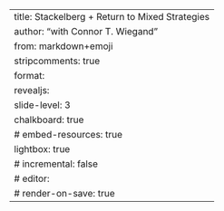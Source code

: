 ---
title: Stackelberg + Return to Mixed Strategies
author: "[with]{.with} Connor T. Wiegand"
from: markdown+emoji
stripcomments: true
format: 
   revealjs:
      slide-level: 3
      chalkboard: true
      # embed-resources: true
      lightbox: true
      # incremental: false
# editor:
#    render-on-save: true
---